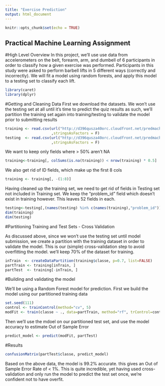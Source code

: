 ```yaml
---
title: "Exercise Prediction"
output: html_document
---
```


```r
knitr::opts_chunk$set(echo = TRUE)
```

## Practical Machine Learning Assignment

#High Level Overview
In this project, we'll use use data from accelerometers on the belt, forearm, arm, and dumbell of 6 participants in order to classify how a given exercise was performed. Participants in this study were asked to perform barbell lifts in 5 different ways (correctly and incorrectly). We will fit a model using random forests, and apply this model to a testing set to classify each lift.

```r
library(caret)
library(dplyr)
```

#Getting and Cleaning Data
First we download the datasets. We won't use the testing set at all until it's time to predict the quiz results
as such, we'll partition the training set again into training/testing to validate the model prior to submitting results

```r
training <- read.csv(url("http://d396qusza40orc.cloudfront.net/predmachlearn/pml-training.csv"),na.strings=c("NA","#DIV/0!","")
                     ,stringsAsFactors = F)
testing  <- read.csv(url("http://d396qusza40orc.cloudfront.net/predmachlearn/pml-testing.csv"),na.strings=c("NA","#DIV/0!","")
                     ,stringsAsFactors = F)
```

We want to keep only fields where > 50% aren't NA
```r
training<-training[, colSums(is.na(training)) < nrow(training) * 0.5]
```
 
We also get rid of ID fields, which make up the first 8 cols
```r
training <- training[, -(1:8)]
```
 
Having cleaned up the training set, we need to get rid of fields in Testing set not included in Training set.
We keep the "problem_id" field which doesn't exist in training however. This leaves 52 fields in each.

```r
testing<-testing[,(names(testing) %in% c(names(training),"problem_id"))]
dim(training)
dim(testing)
```

#Partitioning Training and Test Sets - Cross Validation

As discussed above, since we won't use the testing set until model submission, we create a partition with the training dataset in order to validate the model. This is our (simple) cross-validation step to avoid overfitting the model.
we'll keep 70% of the dataset for training.

```r
inTrain  <- createDataPartition(training$classe, p=0.7, list=FALSE)
partTrain <- training[inTrain, ]
partTest  <- training[-inTrain, ]
```

#Building and validating the model

We'll be using a Random Forest model for prediction. First we build the model using our partitioned training data
```r
set.seed(111)
control <- trainControl(method="cv", 5)
modFit <- train(classe ~ ., data=partTrain, method="rf", trControl=control, ntree=250)
```
 
Then we'll use the mdoel on our partitioned test set, and use the model accuracy to estimate Out of Sample Error
```r
predict_model <- predict(modFit, partTest)
```

#Results 
```r
confusionMatrix(partTest$classe, predict_model)
```
Based on the above data, the model is 99.2% accurate. this gives an Out of Sample Error Rate of < 1%. This is quite incredible, yet having used cross-validation and only run the model to predict the test set once, we're confident not to have overfit.
